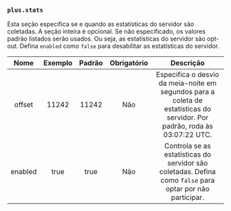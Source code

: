 ### `plus.stats`

Esta seção especifica se e quando as estatísticas do servidor são coletadas.
A seção inteira é opcional.
Se não especificado, os valores padrão listados serão usados.
Ou seja, as estatísticas do servidor são opt-out.
Defina `enabled` como `false` para desabilitar as estatísticas do servidor.

|  Nome   | Exemplo | Padrão | Obrigatório |                                                         Descrição                                                          |
| :-----: | :-----: | :----: | :---------: | :------------------------------------------------------------------------------------------------------------------------: |
| offset  |  11242  | 11242  |     Não     | Especifica o desvio da meia-noite em segundos para a coleta de estatísticas do servidor. Por padrão, roda às 03:07:22 UTC. |
| enabled |  true   |  true  |     Não     |         Controla se as estatísticas do servidor são coletadas. Defina como `false` para optar por não participar.          |
